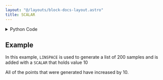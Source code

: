 ```yaml
---
layout: "@/layouts/block-docs-layout.astro"
title: SCALAR
---
```



<PythonDocsDisplay docstring={docstring} />

<details>
<summary>Python Code</summary>

```python
from flojoy import flojoy, Scalar, DataContainer
from typing import Optional


@flojoy
def SCALAR(
    _: Optional[DataContainer] = None,
    value: float = 3.0,
) -> Scalar:
    """The SCALAR node returns a single Scalar value.

    Parameters
    ----------
    value : float
        The value set in Parameters

    Returns
    -------
    Scalar
        c: return the value being set in Parameters
    """

    return Scalar(c=value)

```

[Find this Flojoy Block on GitHub](https://github.com/flojoy-ai/blocks/blob/main/blocks/GENERATORS/SIMULATIONS/SCALAR/SCALAR.py)

</details>

## Example

<GetHelpWidget />

<AppDisplay app={app} blockName="SCALAR" client:visible />

In this example, `LINSPACE` is used to generate a list of 200 samples and is added with a `SCALAR` that holds value 10

All of the points that were generated have increased by 10. 

